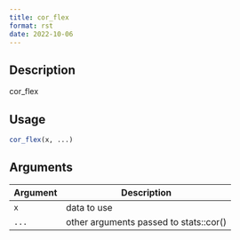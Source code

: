 ```yaml
--- 
title: cor_flex 
format: rst 
date: 2022-10-06 
--- 
```


## Description

cor_flex


## Usage

```r
cor_flex(x, ...)
```


## Arguments

Argument      |Description
------------- |----------------
`x`     |     data to use
`...`     |     other arguments passed to stats::cor()


